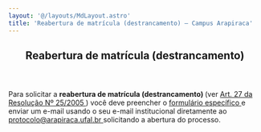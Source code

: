 ```yaml
---
layout: '@/layouts/MdLayout.astro'
title: 'Reabertura de matrícula (destrancamento) — Campus Arapiraca'
---
```



<span></span>
<article id="content">
<header>

<h1>
         Reabertura de matrícula (destrancamento)
        </h1>


</header>
<div id="viewlet-above-content-body">
</div>
<div id="content-core">
<section id="section-text">
<div class="" id="parent-fieldname-text">
<p>
<span>
            Para solicitar a
           </span>
<span>
</span>
<b>
            reabertura de matrícula (destrancamento)
           </b>
<span>
            (ver
           </span>
<a href="https://ufal.br/estudante/graduacao/normas/documentos/resolucoes/resolucao_25_2005_CEPE">
            Art. 27 da Resolução Nº 25/2005
           </a>
<span>
            ) você deve preencher o
           </span>
<a href="https://ufal.br/estudante/documentos/formularios/matricula/requerimento-para-reabertura-de-matricula-drca/">
            formulário específico
           </a>
<span>
</span>
<span>
            e enviar um e-mail usando o seu e-mail institucional diretamente ao
            <a href="mailto:protocolo@arapiraca.ufal.br?subject=Reabertura%20de%20matr%C3%ADcula%20(destrancamento)" rel="noopener" target="_blank">
             protocolo@arapiraca.ufal.br
            </a>
            solicitando a abertura do processo.
           </span>
</p>
</div>
</section>
</div>
<div id="viewlet-below-content-body">
</div>
</article>